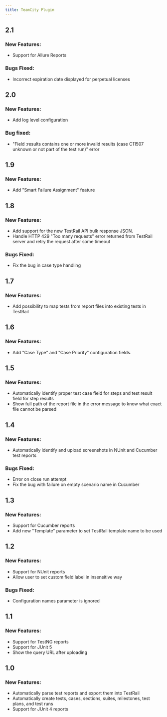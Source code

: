 ```yaml
---
title: TeamCity Plugin
---
```


## 2.1
### New Features:
- Support for Allure Reports

### Bugs Fixed:
- Incorrect expiration date displayed for perpetual licenses

## 2.0
### New Features:
- Add log level configuration

### Bug fixed:
- "Field :results contains one or more invalid results (case C11507 unknown or not part of the test run)" error

## 1.9
### New Features:
- Add "Smart Failure Assignment" feature

## 1.8
### New Features:
- Add support for the new TestRail API bulk response JSON.
- Handle HTTP 429 "Too many requests" error returned from TestRail server and retry the request after some timeout

### Bugs Fixed:
- Fix the bug in case type handling

## 1.7
### New Features:
- Add possibility to map tests from report files into existing tests in TestRail

## 1.6
### New Features:
- Add "Case Type" and "Case Priority" configuration fields.

## 1.5
### New Features:
- Automatically identify proper test case field for steps and test result field for step results
- Show full path of the report file in the error message to know what exact file cannot be parsed

## 1.4
### New Features:
- Automatically identify and upload screenshots in NUnit and Cucumber test reports

### Bugs Fixed:
- Error on close run attempt
- Fix the bug with failure on empty scenario name in Cucumber

## 1.3
### New Features:
- Support for Cucumber reports
- Add new "Template" parameter to set TestRail template name to be used

## 1.2
### New Features:
- Support for NUnit reports
- Allow user to set custom field label in insensitive way

### Bugs Fixed:
- Configuration names parameter is ignored

## 1.1
### New Features:
- Support for TestNG reports
- Support for JUnit 5
- Show the query URL after uploading

## 1.0
### New Features:
- Automatically parse test reports and export them into TestRail
- Automatically create tests, cases, sections, suites, milestones, test plans, and test runs
- Support for JUnit 4 reports